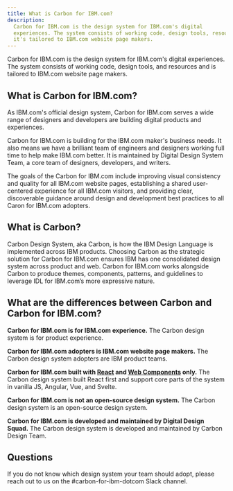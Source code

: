 ```yaml
---
title: What is Carbon for IBM.com?
description:
  Carbon for IBM.com is the design system for IBM.com's digital
  experiences. The system consists of working code, design tools, resources and
  it's tailored to IBM.com website page makers.
---
```


<PageDescription>

Carbon for IBM.com is the design system for IBM.com's digital experiences. The system consists of working code, design tools, and resources and is tailored to IBM.com website page makers.

</PageDescription>

## What is Carbon for IBM.com?

As IBM.com's official design system, Carbon for IBM.com serves a wide range of designers and
developers are building digital products and experiences.

Carbon for IBM.com is building for the IBM.com maker's business needs. It also means we have a brilliant team of engineers
and designers working full time to help make IBM.com better. It is maintained by Digital Design System Team, a
core team of designers, developers, and writers. 

The goals of the Carbon for IBM.com include improving visual consistency and quality for all IBM.com website pages,
establishing a shared user-centered experience for all IBM.com visitors, and providing
clear, discoverable guidance around design and development best practices to all Caron for IBM.com adopters.

## What is Carbon?

Carbon Design System, aka Carbon, is how the IBM Design Language is implemented across IBM products. Choosing Carbon as the strategic solution for Carbon for IBM.com ensures IBM has one consolidated design system across product and web. Carbon for IBM.com works alongside Carbon to produce themes, components, patterns, and guidelines to leverage IDL for IBM.com’s more expressive nature.


## What are the differences between Carbon and Carbon for IBM.com?

**Carbon for IBM.com is for IBM.com experience.** The Carbon design system is for product experience.

**Carbon for IBM.com adopters is IBM.com website page makers.** The Carbon design system adopters are IBM product teams.

**Carbon for IBM.com built with [React](/https://ibmdotcom-react.mybluemix.net/?path=/story/overview-getting-started--page) and [Web Components](https://ibmdotcom-web-components.mybluemix.net/?path=/story/overview-getting-started--page) only.** The Carbon design system built React first and support core parts of the system in vanilla JS, Angular, Vue, and Svelte.

**Carbon for IBM.com is not an open-source design system.** The Carbon design system is an open-source design system.

**Carbon for IBM.com is developed and maintained by Digital Design Squad.** The Carbon design system is developed and maintained by Carbon Design Team.


## Questions

If you do not know which design system your team should adopt, please reach out to us on the #carbon-for-ibm-dotcom Slack channel. 


